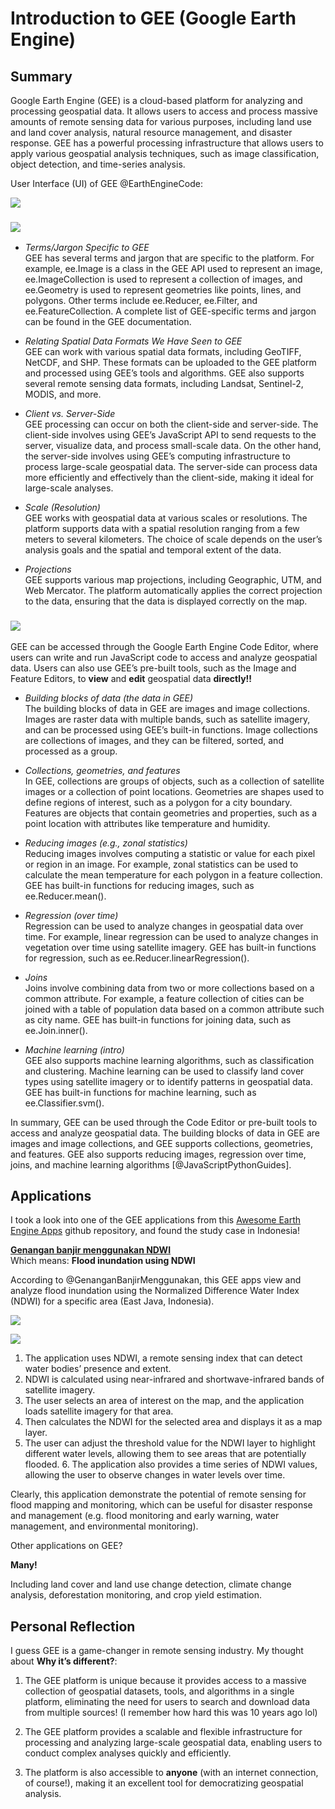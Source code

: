 # Introduction to GEE (Google Earth Engine)

## Summary

Google Earth Engine (GEE) is a cloud-based platform for analyzing and processing geospatial data. It allows users to access and process massive amounts of remote sensing data for various purposes, including land use and land cover analysis, natural resource management, and disaster response. GEE has a powerful processing infrastructure that allows users to apply various geospatial analysis techniques, such as image classification, object detection, and time-series analysis.

User Interface (UI) of GEE @EarthEngineCode:

![](img/codeeditor.png)

### ![](img/gee-setup.png) {.unnumbered}

- *Terms/Jargon Specific to GEE*<br>
GEE has several terms and jargon that are specific to the platform. For example, ee.Image is a class in the GEE API used to represent an image, ee.ImageCollection is used to represent a collection of images, and ee.Geometry is used to represent geometries like points, lines, and polygons. Other terms include ee.Reducer, ee.Filter, and ee.FeatureCollection. A complete list of GEE-specific terms and jargon can be found in the GEE documentation.

- *Relating Spatial Data Formats We Have Seen to GEE*<br>
GEE can work with various spatial data formats, including GeoTIFF, NetCDF, and SHP. These formats can be uploaded to the GEE platform and processed using GEE's tools and algorithms. GEE also supports several remote sensing data formats, including Landsat, Sentinel-2, MODIS, and more.

- *Client vs. Server-Side*<br>
GEE processing can occur on both the client-side and server-side. The client-side involves using GEE's JavaScript API to send requests to the server, visualize data, and process small-scale data. On the other hand, the server-side involves using GEE's computing infrastructure to process large-scale geospatial data. The server-side can process data more efficiently and effectively than the client-side, making it ideal for large-scale analyses.

- *Scale (Resolution)*<br>
GEE works with geospatial data at various scales or resolutions. The platform supports data with a spatial resolution ranging from a few meters to several kilometers. The choice of scale depends on the user's analysis goals and the spatial and temporal extent of the data.

- *Projections*<br>
GEE supports various map projections, including Geographic, UTM, and Web Mercator. The platform automatically applies the correct projection to the data, ensuring that the data is displayed correctly on the map.

### ![](img/howto-gee.png) {.unnumbered}

GEE can be accessed through the Google Earth Engine Code Editor, where users can write and run JavaScript code to access and analyze geospatial data. Users can also use GEE's pre-built tools, such as the Image and Feature Editors, to **view** and **edit** geospatial data **directly!!**

- *Building blocks of data (the data in GEE)*<br>
The building blocks of data in GEE are images and image collections. Images are raster data with multiple bands, such as satellite imagery, and can be processed using GEE's built-in functions. Image collections are collections of images, and they can be filtered, sorted, and processed as a group.

- *Collections, geometries, and features*<br>
In GEE, collections are groups of objects, such as a collection of satellite images or a collection of point locations. Geometries are shapes used to define regions of interest, such as a polygon for a city boundary. Features are objects that contain geometries and properties, such as a point location with attributes like temperature and humidity.

- *Reducing images (e.g., zonal statistics)*<br>
Reducing images involves computing a statistic or value for each pixel or region in an image. For example, zonal statistics can be used to calculate the mean temperature for each polygon in a feature collection. GEE has built-in functions for reducing images, such as ee.Reducer.mean().

- *Regression (over time)*<br>
Regression can be used to analyze changes in geospatial data over time. For example, linear regression can be used to analyze changes in vegetation over time using satellite imagery. GEE has built-in functions for regression, such as ee.Reducer.linearRegression().

- *Joins*<br>
Joins involve combining data from two or more collections based on a common attribute. For example, a feature collection of cities can be joined with a table of population data based on a common attribute such as city name. GEE has built-in functions for joining data, such as ee.Join.inner().

- *Machine learning (intro)*<br>
GEE also supports machine learning algorithms, such as classification and clustering. Machine learning can be used to classify land cover types using satellite imagery or to identify patterns in geospatial data. GEE has built-in functions for machine learning, such as ee.Classifier.svm().

In summary, GEE can be used through the Code Editor or pre-built tools to access and analyze geospatial data. The building blocks of data in GEE are images and image collections, and GEE supports collections, geometries, and features. GEE also supports reducing images, regression over time, joins, and machine learning algorithms [@JavaScriptPythonGuides].

## Applications

I took a look into one of the GEE applications from this [Awesome Earth Engine Apps](https://github.com/philippgaertner/awesome-earth-engine-apps.git) github repository, and found the study case in Indonesia!

**[Genangan banjir menggunakan NDWI](https://alkindigifty.users.earthengine.app/view/genangan-banjir-menggunakan-ndwi)**<br>
Which means: **Flood inundation using NDWI**<br>

According to @GenanganBanjirMenggunakan, this GEE apps view and analyze flood inundation using the Normalized Difference Water Index (NDWI) for a specific area (East Java, Indonesia).

![](img/week5app1.PNG) 

![](img/week5app2.PNG) 

1. The application uses NDWI, a remote sensing index that can detect water bodies' presence and extent. 
2. NDWI is calculated using near-infrared and shortwave-infrared bands of satellite imagery. 
3. The user selects an area of interest on the map, and the application loads satellite imagery for that area.
4. Then calculates the NDWI for the selected area and displays it as a map layer.
5. The user can adjust the threshold value for the NDWI layer to highlight different water levels, allowing them to see areas that are potentially flooded. 6. The application also provides a time series of NDWI values, allowing the user to observe changes in water levels over time.

Clearly, this application demonstrate the potential of remote sensing for flood mapping and monitoring, which can be useful for disaster response and management (e.g. flood monitoring and early warning, water management, and environmental monitoring).

Other applications on GEE? 

**Many!**

Including land cover and land use change detection, climate change analysis, deforestation monitoring, and crop yield estimation.

## Personal Reflection

I guess GEE is a game-changer in remote sensing industry. My thought about **Why it's different?**:
 
1. The GEE platform is unique because it provides access to a massive collection of geospatial datasets, tools, and algorithms in a single platform, eliminating the need for users to search and download data from multiple sources! (I remember how hard this was 10 years ago lol)

2. The GEE platform provides a scalable and flexible infrastructure for processing and analyzing large-scale geospatial data, enabling users to conduct complex analyses quickly and efficiently.

3. The platform is also accessible to **anyone** (with an internet connection, of course!), making it an excellent tool for democratizing geospatial analysis.
